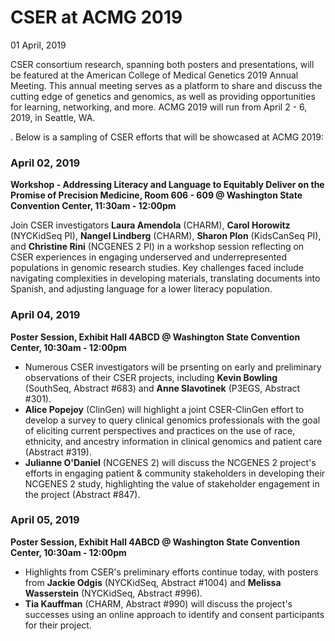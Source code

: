 
<BreadcrumbsNews />

# CSER at ACMG 2019

<Subheader>01 April, 2019</Subheader>

CSER consortium research, spanning both posters and presentations, will be featured at the American College of
Medical Genetics 2019 Annual Meeting. This annual meeting serves as a platform to share and discuss the cutting
edge of genetics and genomics, as well as providing opportunities for learning, networking, and more. ACMG 2019 will
run from April 2 - 6, 2019, in Seattle, WA.

<Link
  label="A full list of CSER work at ACMG 2019 can be found online here"
  url="https://cser-consortium.org/system/files/attachments/cser_acmg_2019_posters_and_presentations_2019-03-25_0.pdf"
/>
. Below is a sampling of CSER efforts that will be showcased at ACMG 2019:

### April 02, 2019

**Workshop - Addressing Literacy and Language to Equitably Deliver on the Promise of Precision Medicine, Room 606 - 609 @ Washington State Convention Center, <NBS>11:30am - 12:00pm</NBS>**

Join CSER investigators **Laura Amendola** (CHARM), **Carol Horowitz** (NYCKidSeq PI), **Nangel Lindberg** (CHARM), **Sharon Plon** (KidsCanSeq PI), and **Christine Rini** (NCGENES 2 PI) in a workshop session reflecting on CSER experiences in engaging underserved and underrepresented populations in genomic research studies. Key challenges faced include navigating complexities in developing materials, translating documents into Spanish, and adjusting language for a lower literacy population.

### April 04, 2019

**Poster Session, Exhibit Hall 4ABCD @ Washington State Convention Center, <NBS>10:30am - 12:00pm</NBS>**

- Numerous CSER investigators will be prsenting on early and preliminary observations of their CSER projects, including **Kevin Bowling** (SouthSeq, Abstract #683) and **Anne Slavotinek** (P3EGS, Abstract #301).
- **Alice Popejoy** (ClinGen) will highlight a joint CSER-ClinGen effort to develop a survey to query clinical genomics professionals with the goal of eliciting current perspectives and practices on the use of race, ethnicity, and ancestry information in clinical genomics and patient care (Abstract #319).
- **Julianne O'Daniel** (NCGENES 2) will discuss the NCGENES 2 project's efforts in engaging patient & community stakeholders in developing their NCGENES 2 study, highlighting the value of stakeholder engagement in the project (Abstract #847).

### April 05, 2019

**Poster Session, Exhibit Hall 4ABCD @ Washington State Convention Center, <NBS>10:30am - 12:00pm</NBS>**

- Highlights from CSER's preliminary efforts continue today, with posters from **Jackie Odgis** (NYCKidSeq, Abstract #1004) and **Melissa Wasserstein** (NYCKidSeq, Abstract #996).
- **Tia Kauffman** (CHARM, Abstract #990) will discuss the project's successes using an online approach to identify and consent participants for their project.

